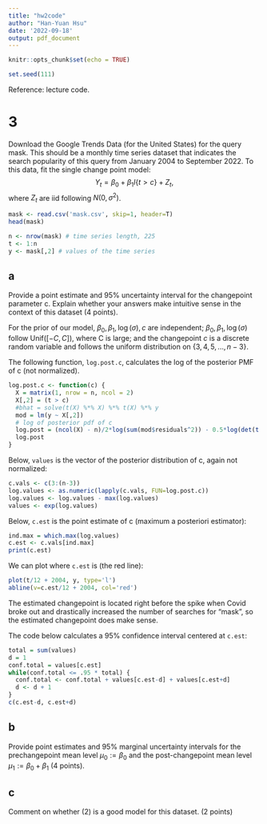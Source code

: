 ```yaml
---
title: "hw2code"
author: "Han-Yuan Hsu"
date: '2022-09-18'
output: pdf_document
---
```


```r
knitr::opts_chunk$set(echo = TRUE)
```
```r
set.seed(111)
```
Reference: lecture code.

# 3
Download the Google Trends Data (for the United States) for the query mask. This
should be a monthly time series dataset that indicates the search popularity of this
query from January 2004 to September 2022. To this data, fit the single change point
model:
$$Y_t = \beta_0 + \beta_1 I\{t>c\} + Z_t,$$
where $Z_t$ are iid following $N(0, \sigma^2)$.

```r
mask <- read.csv('mask.csv', skip=1, header=T)
head(mask)
```
```r
n <- nrow(mask) # time series length, 225
t <- 1:n
y <- mask[,2] # values of the time series
```

## a
Provide a point estimate and 95% uncertainty interval for the changepoint parameter
c. Explain whether your answers make intuitive sense in the context of
this dataset (4 points).

For the prior of our model, $\beta_0, \beta_1, \log(\sigma), c$ are independent; $\beta_0, \beta_1, \log(\sigma)$ follow $\text{Unif}([-C, C])$, where C is large; and the changepoint $c$ is a discrete random variable and follows the uniform distribution on $\{3, 4, 5, ..., n-3\}$.

The following function, `log.post.c`, calculates the log of the posterior PMF of c (not normalized).
```r
log.post.c <- function(c) {
  X = matrix(1, nrow = n, ncol = 2)
  X[,2] = (t > c)
  #bhat = solve(t(X) %*% X) %*% t(X) %*% y
  mod = lm(y ~ X[,2])
  # log of posterior pdf of c
  log.post = (ncol(X) - n)/2*log(sum(mod$residuals^2)) - 0.5*log(det(t(X) %*% X))
  log.post
}  
```

Below, `values` is the vector of the posterior distribution of c, again not normalized:
```r
c.vals <- c(3:(n-3))
log.values <- as.numeric(lapply(c.vals, FUN=log.post.c))
log.values <- log.values - max(log.values)
values <- exp(log.values)
```

Below, `c.est` is the point estimate of c (maximum a posteriori estimator):
```r
ind.max = which.max(log.values)
c.est <- c.vals[ind.max]
print(c.est)
```
We can plot where `c.est` is (the red line):
```r
plot(t/12 + 2004, y, type='l')
abline(v=c.est/12 + 2004, col='red')
```
The estimated changepoint is located right before the spike when Covid broke out and drastically increased the number of searches for "mask", so the estimated changepoint does make sense. 

The code below calculates a 95% confidence interval centered at `c.est`:
```r
total = sum(values)
d = 1
conf.total = values[c.est]
while(conf.total <= .95 * total) {
  conf.total <- conf.total + values[c.est-d] + values[c.est+d]
  d <- d + 1
}
c(c.est-d, c.est+d)
```

## b
Provide point estimates and 95% marginal uncertainty intervals for the prechangepoint
mean level $\mu_0 := \beta_0$ and the post-changepoint mean level $\mu_1 := \beta_0 + \beta_1$ (4 points).

## c
Comment on whether (2) is a good model for this dataset. (2 points)
